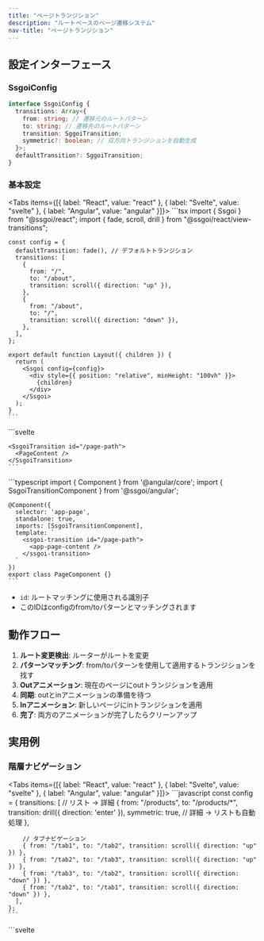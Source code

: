 ```yaml
---
title: "ページトランジション"
description: "ルートベースのページ遷移システム"
nav-title: "ページトランジション"
---
```


## 設定インターフェース

### SsgoiConfig

```typescript
interface SsgoiConfig {
  transitions: Array<{
    from: string; // 遷移元のルートパターン
    to: string; // 遷移先のルートパターン
    transition: SggoiTransition;
    symmetric?: boolean; // 双方向トランジションを自動生成
  }>;
  defaultTransition?: SggoiTransition;
}
```

### 基本設定

<Tabs items={[{ label: "React", value: "react" }, { label: "Svelte", value: "svelte" }, { label: "Angular", value: "angular" }]}>
  <TabPanel value="react">
    ```tsx
    import { Ssgoi } from "@ssgoi/react";
    import { fade, scroll, drill } from "@ssgoi/react/view-transitions";

    const config = {
      defaultTransition: fade(), // デフォルトトランジション
      transitions: [
        {
          from: "/",
          to: "/about",
          transition: scroll({ direction: "up" }),
        },
        {
          from: "/about",
          to: "/",
          transition: scroll({ direction: "down" }),
        },
      ],
    };

    export default function Layout({ children }) {
      return (
        <Ssgoi config={config}>
          <div style={{ position: "relative", minHeight: "100vh" }}>
            {children}
          </div>
        </Ssgoi>
      );
    }
    ```
  </TabPanel>
  <TabPanel value="svelte">
    ```svelte
    <script>
      import { Ssgoi } from "@ssgoi/svelte";
      import { fade, scroll, drill } from "@ssgoi/svelte/view-transitions";

      const config = {
        defaultTransition: fade(), // デフォルトトランジション
        transitions: [
          {
            from: "/",
            to: "/about",
            transition: scroll({ direction: "up" }),
          },
          {
            from: "/about",
            to: "/",
            transition: scroll({ direction: "down" }),
          },
        ],
      };
    </script>

    <Ssgoi {config}>
      <div style="position: relative; min-height: 100vh;">
        <slot />
      </div>
    </Ssgoi>
    ```
  </TabPanel>
  <TabPanel value="angular">
    ```typescript
    import { Component } from '@angular/core';
    import { Ssgoi } from '@ssgoi/angular';
    import { fade, scroll } from '@ssgoi/angular/view-transitions';
    import type { SsgoiConfig } from '@ssgoi/angular';

    @Component({
      selector: 'app-root',
      standalone: true,
      imports: [SsgoiComponent],
      template: `
        <ssgoi [config]="ssgoiConfig">
          <div style="position: relative; min-height: 100vh;">
            <router-outlet />
          </div>
        </ssgoi>
      `
    })
    export class AppComponent {
      ssgoiConfig: SsgoiConfig = {
        defaultTransition: fade(), // デフォルトトランジション
        transitions: [
          {
            from: '/',
            to: '/about',
            transition: scroll({ direction: 'up' })
          },
          {
            from: '/about',
            to: '/',
            transition: scroll({ direction: 'down' })
          }
        ]
      };
    }
    ```
  </TabPanel>
</Tabs>

## ルートマッチングルール

### パターンタイプ

1. **完全一致**: `/home` → `/home`と完全に一致
2. **ワイルドカードサフィックス**: `/products/*` → `/products/123`にマッチ
3. **完全ワイルドカード**: `*` → すべてのルートにマッチ

### マッチング優先度

より具体的なパターンが優先されます：

```javascript
transitions: [
  // 第1優先: 完全一致
  { from: "/blog/post-1", to: "/blog/post-2", transition: scroll() },

  // 第2優先: ワイルドカードマッチ
  { from: "/blog/*", to: "/blog/*", transition: fade() },

  // 第3優先: defaultTransition
];
```

## 対称オプション

双方向トランジションを自動生成します：

```javascript
{
  from: '/home',
  to: '/about',
  transition: fade(),
  symmetric: true  // 逆方向のトランジションを自動生成
}

// 上記の設定は以下のように動作します：
// /home → /about: fade
// /about → /home: fade (自動生成)
```

## ビュートランジションの構造

ビュートランジションは要素トランジションと同じ構造に従います：

```typescript
interface ViewTransition {
  in?: (
    element: HTMLElement,
    context?: SggoiTransitionContext
  ) => TransitionConfig;
  out?: (
    element: HTMLElement,
    context?: SggoiTransitionContext
  ) => TransitionConfig;
}
```

- **out**: fromページ（退出するページ）に適用
- **in**: toページ（入ってくるページ）に適用

## コンテキストオブジェクト

前のページと現在のページ間のスクロール差がビュートランジションの第2引数として渡されます：

```typescript
interface SggoiTransitionContext {
  scrollOffset: {
    x: number; // 前のページと現在のページ間のスクロールX差
    y: number; // 前のページと現在のページ間のスクロールY差
  };
}

// 例： スクロールを考慮したトランジション
const scrollAwareTransition = {
  in: (element, context) => {
    const { scrollOffset } = context;
    return {
      prepare: (el) => {
        // スクロール差分移動した状態から開始
        el.style.transform = `translateY(${-scrollOffset.y}px)`;
      },
      tick: (progress) => ({
        // 元の位置に戻る
        transform: `translateY(${-scrollOffset.y * (1 - progress)}px)`,
      }),
    };
  },
};
```

## SsgoiTransitionコンポーネント

各ページをラップするラッパーコンポーネント：

<Tabs items={[{ label: "React", value: "react" }, { label: "Svelte", value: "svelte" }, { label: "Angular", value: "angular" }]}>
  <TabPanel value="react">
    ```tsx
    import { SsgoiTransition } from "@ssgoi/react";

    export default function Page() {
      return (
        <SsgoiTransition id="/page-path">
          <PageContent />
        </SsgoiTransition>
      );
    }
    ```
  </TabPanel>
  <TabPanel value="svelte">
    ```svelte
    <script>
      import { SsgoiTransition } from "@ssgoi/svelte";
    </script>

    <SsgoiTransition id="/page-path">
      <PageContent />
    </SsgoiTransition>
    ```
  </TabPanel>
  <TabPanel value="angular">
    ```typescript
    import { Component } from '@angular/core';
    import { SsgoiTransitionComponent } from '@ssgoi/angular';

    @Component({
      selector: 'app-page',
      standalone: true,
      imports: [SsgoiTransitionComponent],
      template: `
        <ssgoi-transition id="/page-path">
          <app-page-content />
        </ssgoi-transition>
      `
    })
    export class PageComponent {}
    ```
  </TabPanel>
</Tabs>

- `id`: ルートマッチングに使用される識別子
- このIDはconfigのfrom/toパターンとマッチングされます

## 動作フロー

1. **ルート変更検出**: ルーターがルートを変更
2. **パターンマッチング**: from/toパターンを使用して適用するトランジションを找す
3. **Outアニメーション**: 現在のページにoutトランジションを適用
4. **同期**: outとinアニメーションの準備を待つ
5. **Inアニメーション**: 新しいページにinトランジションを適用
6. **完了**: 両方のアニメーションが完了したらクリーンアップ

## 実用例

### 階層ナビゲーション

<Tabs items={[{ label: "React", value: "react" }, { label: "Svelte", value: "svelte" }, { label: "Angular", value: "angular" }]}>
  <TabPanel value="react">
    ```javascript
    const config = {
      transitions: [
        // リスト → 詳細
        {
          from: "/products",
          to: "/products/*",
          transition: drill({ direction: 'enter' }),
          symmetric: true, // 詳細 → リストも自動処理
        },

        // タブナビゲーション
        { from: "/tab1", to: "/tab2", transition: scroll({ direction: "up" }) },
        { from: "/tab2", to: "/tab3", transition: scroll({ direction: "up" }) },
        { from: "/tab3", to: "/tab2", transition: scroll({ direction: "down" }) },
        { from: "/tab2", to: "/tab1", transition: scroll({ direction: "down" }) },
      ],
    };
    ```
  </TabPanel>
  <TabPanel value="svelte">
    ```svelte
    <script>
      import { drill, scroll } from "@ssgoi/svelte/view-transitions";

      const config = {
        transitions: [
          // リスト → 詳細
          {
            from: "/products",
            to: "/products/*",
            transition: drill({ direction: 'enter' }),
            symmetric: true, // 詳細 → リストも自動処理
          },

          // タブナビゲーション
          { from: "/tab1", to: "/tab2", transition: scroll({ direction: "up" }) },
          { from: "/tab2", to: "/tab3", transition: scroll({ direction: "up" }) },
          { from: "/tab3", to: "/tab2", transition: scroll({ direction: "down" }) },
          { from: "/tab2", to: "/tab1", transition: scroll({ direction: "down" }) },
        ],
      };
    </script>
    ```
  </TabPanel>
  <TabPanel value="angular">
    ```typescript
    import { drill, scroll } from '@ssgoi/angular/view-transitions';
    import type { SsgoiConfig } from '@ssgoi/angular';

    const ssgoiConfig: SsgoiConfig = {
      transitions: [
        // リスト → 詳細
        {
          from: '/products',
          to: '/products/*',
          transition: drill({ direction: 'enter' }),
          symmetric: true // 詳細 → リストも自動処理
        },

        // タブナビゲーション
        { from: '/tab1', to: '/tab2', transition: scroll({ direction: 'up' }) },
        { from: '/tab2', to: '/tab3', transition: scroll({ direction: 'up' }) },
        { from: '/tab3', to: '/tab2', transition: scroll({ direction: 'down' }) },
        { from: '/tab2', to: '/tab1', transition: scroll({ direction: 'down' }) }
      ]
    };
    ```
  </TabPanel>
</Tabs>
